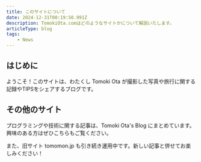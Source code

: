 ```yaml
---
title: このサイトについて
date: 2024-12-31T00:19:50.991Z
description: TomokiOta.comはどのようなサイトかについて解説いたします。
articleType: blog
tags:
    - News
---
```


## はじめに

ようこそ！このサイトは、わたくし Tomoki Ota が撮影した写真や旅行に関する記録やTIPSをシェアするブログです。

## その他のサイト

プログラミングや技術に関する記事は、<BlogLink href="https://pathy.jp/" openNewTab={true}>Tomoki Ota's Blog</BlogLink> にまとめています。興味のある方はぜひこちらもご覧ください。

また、旧サイト <BlogLink href="https://tomomon.jp/" openNewTab={true}>tomomon.jp</BlogLink> も引き続き運用中です。新しい記事と併せてお楽しみください！
